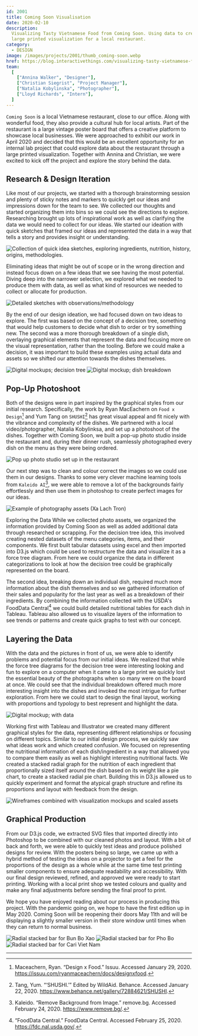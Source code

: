 ```yaml
---
id: 2001
title: Coming Soon Visualisation
date: 2020-02-10
description:
  Visualizing Tasty Vietnamese Food from Coming Soon. Using data to create a
  large printed visualization for a local restaurant.
category:
  - DESIGN
image: /images/projects/2001/thumb_coming-soon.webp
href: https://blog.interactivethings.com/visualizing-tasty-vietnamese-food-929e07a10d5c
team:
  [
    ["Annina Walker", "Designer"],
    ["Christian Siegrist", "Project Manager"],
    ["Natalia Kobylinska", "Photographer"],
    ["Lloyd Richards", "Intern"],
  ]
---
```


`Coming Soon` is a local Vietnamese restaurant, close to our office. Along with
wonderful food, they also provide a cultural hub for local artists. Part of the
restaurant is a large vintage poster board that offers a creative platform to
showcase local businesses. We were approached to exhibit our work in April 2020
and decided that this would be an excellent opportunity for an internal lab
project that could explore data about the restaurant through a large printed
visualization. Together with Annina and Christian, we were excited to kick off
the project and explore the story behind the data.

## Research & Design Iteration

Like most of our projects, we started with a thorough brainstorming session and
plenty of sticky notes and markers to quickly get our ideas and impressions down
for the team to see. We collected our thoughts and started organizing them into
bins so we could see the directions to explore. Researching brought up lots of
inspirational work as well as clarifying the data we would need to collect for
our ideas. We started our ideation with quick sketches that framed our ideas and
represented the data in a way that tells a story and provides insight or
understanding.

![Collection of quick idea sketches, exploring ingredients, nutrition, history,
origins, methodologies.](/images/projects/2001/coming-soon-sketch_1.webp)

Eliminating ideas that might be out of scope or in the wrong direction and
instead focus down on a few ideas that we see having the most potential. Diving
deep into the narrower selection, we explored what we needed to produce them
with data, as well as what kind of resources we needed to collect or allocate
for production.

![Detailed sketches with observations/methodology](/images/projects/2001/coming-soon-sketch_2.webp)

By the end of our design ideation, we had focused down on two ideas to explore.
The first was based on the concept of a decision tree, something that would help
customers to decide what dish to order or try something new. The second was a
more thorough breakdown of a single dish, overlaying graphical elements that
represent the data and focusing more on the visual representation, rather than
the tooling. Before we could make a decision, it was important to build these
examples using actual data and assets so we shifted our attention towards the
dishes themselves.

![Digital mockups; decision tree](/images/projects/2001/coming-soon-mockups_2.webp)
![Digital mockup; dish breakdown](/images/projects/2001/coming-soon-mockups_3.webp)

## Pop-Up Photoshoot

Both of the designs were in part inspired by the graphical styles from our
initial research. Specifically, the work by Ryan MacEachern on
`Food x Design`[^1] and Yum Tang on `SHUSHI`[^2] has great visual appeal and fit
nicely with the vibrance and complexity of the dishes. We partnered with a local
video/photographer, Natalia Kobylinksa, and set up a photoshoot of the dishes.
Together with Coming Soon, we built a pop-up photo studio inside the restaurant
and, during their dinner rush, seamlessly photographed every dish on the menu as
they were being ordered.

![Pop up photo studio set up in the restaurant](/images/projects/2001/coming-soon-photoshoot_1.webp)

Our next step was to clean and colour correct the images so we could use them in
our designs. Thanks to some very clever machine learning tools from
`Kaleido AI`[^3], we were able to remove a lot of the backgrounds fairly
effortlessly and then use them in photoshop to create perfect images for our
ideas.

![Example of photography assets (Xa Lach Tron)](/images/projects/2001/coming-soon-photoshoot_2.webp)

Exploring the Data While we collected photo assets, we organized the information
provided by Coming Soon as well as added additional data through researched or
scrapping. For the decision tree idea, this involved creating nested datasets of
the menu categories, items, and their components. We first built tabular
datasets using excel and then imported into D3.js which could be used to
restructure the data and visualize it as a force tree diagram. From here we
could organize the data in different categorizations to look at how the decision
tree could be graphically represented on the board.

The second idea, breaking down an individual dish, required much more
information about the dish themselves and so we gathered information of their
sales and popularity for the last year as well as a breakdown of their
ingredients. By combining the information collected with the USDA's FoodData
Central[^4] we could build detailed nutritional tables for each dish in Tableau.
Tableau also allowed us to visualize layers of the information to see trends or
patterns and create quick graphs to test with our concept.

## Layering the Data

With the data and the pictures in front of us, we were able to identify problems
and potential focus from our initial ideas. We realized that while the force
tree diagrams for the decision tree were interesting looking and fun to explore
on a computer when it came to a large print we quickly lost the essential beauty
of the photographs when so many were on the board at once. We could see that the
individual breakdown offered much more interesting insight into the dishes and
invoked the most intrigue for further exploration. From here we could start to
design the final layout, working with proportions and typology to best represent
and highlight the data.

![Digital mockup; with data](/images/projects/2001/coming-soon-mockups_1.webp)

Working first with Tableau and Illustrator we created many different graphical
styles for the data, representing different relationships or focusing on
different topics. Similar to our initial design process, we quickly saw what
ideas work and which created confusion. We focused on representing the
nutritional information of each dish/ingredient in a way that allowed you to
compare them easily as well as highlight interesting nutritional facts. We
created a stacked radial graph for the nutrition of each ingredient that
proportionally sized itself around the dish based on its weight like a pie
chart, to create a stacked radial pie chart. Building this in D3.js allowed us
to quickly experiment and format the atypical graph structure and refine its
proportions and layout with feedback from the design.

![Wireframes combined with visualization mockups and scaled assets](/images/projects/2001/coming-soon-mockups_4.webp)

## Graphical Production

From our D3.js code, we extracted SVG files that imported directly into
Photoshop to be combined with our cleaned photos and layout. With a bit of back
and forth, we were able to quickly test ideas and produce polished designs for
review. With the posters being so large, we came up with a hybrid method of
testing the ideas on a projector to get a feel for the proportions of the design
as a whole while at the same time test printing smaller components to ensure
adequate readability and accessibility. With our final design reviewed, refined,
and approved we were ready to start printing. Working with a local print shop we
tested colours and quality and make any final adjustments before sending the
final proof to print.

We hope you have enjoyed reading about our process in producing this project.
With the pandemic going on, we hope to have the first edition up in May 2020.
Coming Soon will be reopening their doors May 11th and will be displaying a
slightly smaller version in their store window until times when they can return
to normal business.

![Radial stacked bar for Bun Bo Xao](/images/projects/2001/coming-soon-01.png)
![Radial stacked bar for Pho Bo](/images/projects/2001/coming-soon-02.png)
![Radial stacked bar for Cari Viet Nam](/images/projects/2001/coming-soon-03.png)

---

[^1]:
    Maceachern, Ryan. “Design x Food.” Issuu. Accessed January 29, 2020.
    https://issuu.com/ryanmaceachern/docs/designxfood.

[^2]:
    Tang, Yum. “‘SHUSHI.’” Edited by WildAid. Behance. Accessed January
    22, 2020. https://www.behance.net/gallery/72884621/SHUSHI.

[^3]:
    Kaleido. “Remove Background from Image.” remove.bg. Accessed February
    24, 2020. https://www.remove.bg/.

[^4]:
    “FoodData Central.” FoodData Central. Accessed February 25, 2020.
    https://fdc.nal.usda.gov/.
